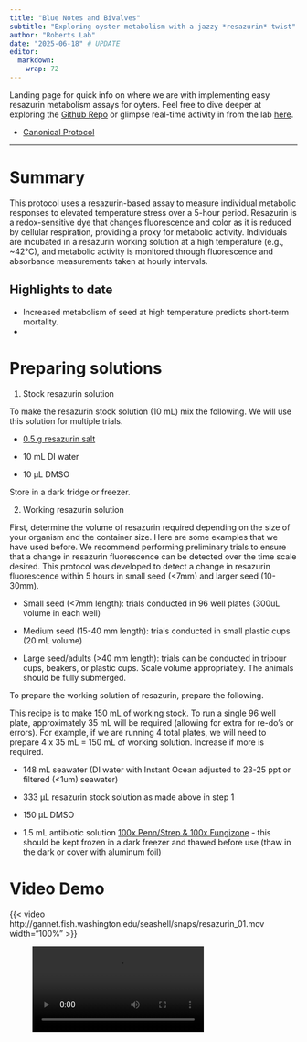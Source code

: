 ```yaml
---
title: "Blue Notes and Bivalves"
subtitle: "Exploring oyster metabolism with a jazzy *resazurin* twist"
author: "Roberts Lab"
date: "2025-06-18" # UPDATE
editor: 
  markdown: 
    wrap: 72
---
```


Landing page for quick info on where we are with implementing easy
resazurin metabolism assays for oyters. Feel free to dive deeper at
exploring the [Github
Repo](https://github.com/RobertsLab/resazurin-assay-development) or
glimpse real-time activity in from the lab
[here](https://genefish.wordpress.com/?s=resazurin).

- [Canonical Protocol](https://robertslab.github.io/resources/protocols/resazurin-assay/)

------------------------------------------------------------------------

# Summary

This protocol uses a resazurin-based assay to measure individual
metabolic responses to elevated temperature stress over a 5-hour period.
Resazurin is a redox-sensitive dye that changes fluorescence and color
as it is reduced by cellular respiration, providing a proxy for
metabolic activity. Individuals are incubated in a resazurin working
solution at a high temperature (e.g., \~42°C), and metabolic activity is
monitored through fluorescence and absorbance measurements taken at
hourly intervals.

## Highlights to date

-   Increased metabolism of seed at high temperature predicts short-term
    mortality.
-   

# Preparing solutions

1.  Stock resazurin solution 

To make the resazurin stock solution (10 mL) mix the following. We will
use this solution for multiple trials. 

-   [0.5 g resazurin
    salt](https://www.thermofisher.com/order/catalog/product/R12204)

-   10 mL DI water

-   10 µL DMSO

Store in a dark fridge or freezer. 

2.  Working resazurin solution

First, determine the volume of resazurin required depending on the size
of your organism and the container size. Here are some examples that we
have used before. We recommend performing preliminary trials to ensure
that a change in resazurin fluorescence can be detected over the time
scale desired. This protocol was developed to detect a change in
resazurin fluorescence within 5 hours in small seed (\<7mm) and larger
seed (10-30mm). 

-   Small seed (\<7mm length): trials conducted in 96 well plates (300uL
    volume in each well)

-   Medium seed (15-40 mm length): trials conducted in small plastic
    cups (20 mL volume)

-   Large seed/adults (\>40 mm length): trials can be conducted in
    tripour cups, beakers, or plastic cups. Scale volume appropriately.
    The animals should be fully submerged. 

To prepare the working solution of resazurin, prepare the following. 

This recipe is to make 150 mL of working stock. To run a single 96 well
plate, approximately 35 mL will be required (allowing for extra for
re-do's or errors). For example, if we are running 4 total plates, we
will need to prepare 4 x 35 mL = 150 mL of working solution. Increase if
more is required. 

-   148 mL seawater (DI water with Instant Ocean adjusted to 23-25 ppt
    or filtered (\<1um) seawater) 

-   333 µL resazurin stock solution as made above in step 1 

-   150 µL DMSO

-   1.5 mL antibiotic solution [100x Penn/Strep & 100x
    Fungizone](https://us.vwr.com/store/product/4648458/null) - this
    should be kept frozen in a dark freezer and thawed before use (thaw
    in the dark or cover with aluminum foil)

# Video Demo
   
{{< video http://gannet.fish.washington.edu/seashell/snaps/resazurin_01.mov width="100%" >}}

<!-- wp:video -->
<figure class="wp-block-video"><video controls src="http://gannet.fish.washington.edu/seashell/snaps/resazurin_01.mov"></video></figure>
<!-- /wp:video -->
